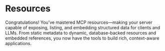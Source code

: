 # Resources

Congratulations! You've mastered MCP resources—making your server capable of
exposing, listing, and embedding structured data for clients and LLMs. From
static metadata to dynamic, database-backed resources and embedded references,
you now have the tools to build rich, context-aware applications.
